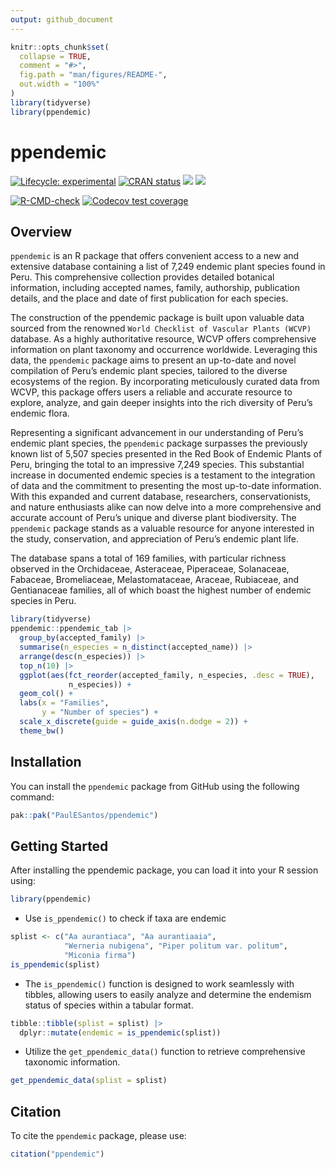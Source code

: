```yaml
---
output: github_document
---
```


<!-- README.md is generated from README.Rmd. Please edit that file -->


```r
knitr::opts_chunk$set(
  collapse = TRUE,
  comment = "#>",
  fig.path = "man/figures/README-",
  out.width = "100%"
)
library(tidyverse)
library(ppendemic)
```

# ppendemic 


<!-- badges: start -->
[![Lifecycle: experimental](https://img.shields.io/badge/lifecycle-experimental-orange.svg)](https://lifecycle.r-lib.org/articles/stages.html)
[![CRAN status](https://www.r-pkg.org/badges/version/ppendemic)](https://CRAN.R-project.org/package=ppendemic)
[![](http://cranlogs.r-pkg.org/badges/grand-total/ppendemic?color=green)](https://cran.r-project.org/package=ppendemic)
[![](http://cranlogs.r-pkg.org/badges/last-week/ppendemic?color=green)](https://cran.r-project.org/package=ppendemic)

[![R-CMD-check](https://github.com/PaulESantos/ppendemic/actions/workflows/R-CMD-check.yaml/badge.svg)](https://github.com/PaulESantos/ppendemic/actions/workflows/R-CMD-check.yaml)
[![Codecov test coverage](https://codecov.io/gh/PaulESantos/ppendemic/branch/main/graph/badge.svg)](https://app.codecov.io/gh/PaulESantos/ppendemic?branch=main)
<!-- badges: end -->

## Overview

`ppendemic` is an R package that offers convenient access to a new and extensive database containing a list of 7,249 endemic plant species found in Peru. This comprehensive collection provides detailed botanical information, including accepted names, family, authorship, publication details, and the place and date of first publication for each species.

The construction of the ppendemic package is built upon valuable data sourced from the renowned `World Checklist of Vascular Plants (WCVP)` database. As a highly authoritative resource, WCVP offers comprehensive information on plant taxonomy and occurrence worldwide. Leveraging this data, the `ppendemic` package aims to present an up-to-date and novel compilation of Peru's endemic plant species, tailored to the diverse ecosystems of the region. By incorporating meticulously curated data from WCVP, this package offers users a reliable and accurate resource to explore, analyze, and gain deeper insights into the rich diversity of Peru's endemic flora.

Representing a significant advancement in our understanding of Peru's endemic plant species, the `ppendemic` package surpasses the previously known list of 5,507 species presented in the Red Book of Endemic Plants of Peru, bringing the total to an impressive 7,249 species. This substantial increase in documented endemic species is a testament to the integration of data and the commitment to presenting the most up-to-date information. With this expanded and current database, researchers, conservationists, and nature enthusiasts alike can now delve into a more comprehensive and accurate account of Peru's unique and diverse plant biodiversity. The `ppendemic` package stands as a valuable resource for anyone interested in the study, conservation, and appreciation of Peru's endemic plant life.

The database spans a total of 169 families, with particular richness observed in the Orchidaceae, Asteraceae, Piperaceae, Solanaceae, Fabaceae, Bromeliaceae, Melastomataceae, Araceae, Rubiaceae, and Gentianaceae families, all of which boast the highest number of endemic species in Peru.


```r
library(tidyverse)
ppendemic::ppendemic_tab |> 
  group_by(accepted_family) |> 
  summarise(n_especies = n_distinct(accepted_name)) |> 
  arrange(desc(n_especies)) |> 
  top_n(10) |> 
  ggplot(aes(fct_reorder(accepted_family, n_especies, .desc = TRUE),
             n_especies)) +
  geom_col() +
  labs(x = "Families",
       y = "Number of species") +
  scale_x_discrete(guide = guide_axis(n.dodge = 2)) +
  theme_bw()
```

## Installation

You can install the `ppendemic` package from GitHub using the following command:

```r
pak::pak("PaulESantos/ppendemic")
```


## Getting Started

After installing the ppendemic package, you can load it into your R session using:

```r
library(ppendemic)

```

- Use `is_ppendemic()` to check if taxa are endemic

```r
splist <- c("Aa aurantiaca", "Aa aurantiaaia",
            "Werneria nubigena", "Piper politum var. politum",
            "Miconia firma")
is_ppendemic(splist)

```

- The `is_ppendemic()` function is designed to work seamlessly with tibbles, allowing users to easily analyze and determine the endemism status of species within a tabular format.

```r

tibble::tibble(splist = splist) |> 
  dplyr::mutate(endemic = is_ppendemic(splist))

```



- Utilize the `get_ppendemic_data()` function to retrieve comprehensive taxonomic information.

```r

get_ppendemic_data(splist = splist)

```

## Citation

To cite the `ppendemic` package, please use:

```r
citation("ppendemic")
```

